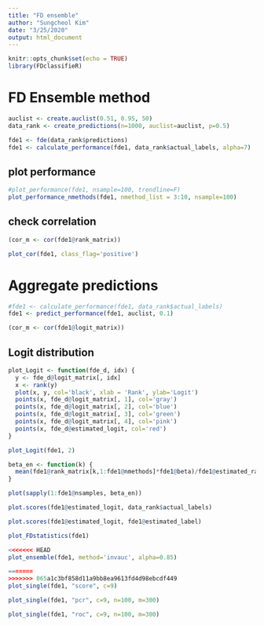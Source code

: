 ```yaml
---
title: "FD ensemble"
author: "Sungcheol Kim"
date: "3/25/2020"
output: html_document
---
```


```r
knitr::opts_chunk$set(echo = TRUE)
library(FDclassifieR)
```

# FD Ensemble method

```r
auclist <- create.auclist(0.51, 0.95, 50)
data_rank <- create_predictions(n=1000, auclist=auclist, p=0.5)
```

```r
fde1 <- fde(data_rank$predictions)
fde1 <- calculate_performance(fde1, data_rank$actual_labels, alpha=7)
```

## plot performance

```r
#plot_performance(fde1, nsample=100, trendline=F)
plot_performance_nmethods(fde1, nmethod_list = 3:10, nsample=100)
```

## check correlation

```r
(cor_m <- cor(fde1@rank_matrix))
```

```r
plot_cor(fde1, class_flag='positive')
```

# Aggregate predictions

```r
#fde1 <- calculate_performance(fde1, data_rank$actual_labels)
fde1 <- predict_performance(fde1, auclist, 0.1)
```

```r
(cor_m <- cor(fde1@logit_matrix))
```

## Logit distribution

```r
plot_Logit <- function(fde_d, idx) {
  y <- fde_d@logit_matrix[, idx]
  x <- rank(y)
  plot(x, y, col='black', xlab = 'Rank', ylab='Logit')
  points(x, fde_d@logit_matrix[, 1], col='gray')
  points(x, fde_d@logit_matrix[, 2], col='blue')
  points(x, fde_d@logit_matrix[, 3], col='green')
  points(x, fde_d@logit_matrix[, 4], col='pink')
  points(x, fde_d@estimated_logit, col='red')
}

plot_Logit(fde1, 2)
```

```r
beta_en <- function(k) {
  mean(fde1@rank_matrix[k,1:fde1@nmethods]*fde1@beta)/fde1@estimated_rank[k]
}

plot(sapply(1:fde1@nsamples, beta_en))
```


```r
plot.scores(fde1@estimated_logit, data_rank$actual_labels)
```

```r
plot.scores(fde1@estimated_logit, fde1@estimated_label)
```

```r
plot_FDstatistics(fde1)
```

```r
<<<<<<< HEAD
plot_ensemble(fde1, method='invauc', alpha=0.85)
```

```r
=======
>>>>>>> 065a1c3bf858d11a9bb8ea9613fd4d98ebcdf449
plot_single(fde1, "score", c=9)
```

```r
plot_single(fde1, "pcr", c=9, n=100, m=300)
```

```r
plot_single(fde1, "roc", c=9, n=100, m=300)
```
